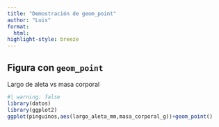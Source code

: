 ```yaml
---
title: "Demostración de geom_point"
author: "Luis"
format: 
  html:
highlight-style: breeze  
---
```


## Figura con `geom_point`

Largo de aleta vs masa corporal

```r
#| warning: false 
library(datos)
library(ggplot2)
ggplot(pinguinos,aes(largo_aleta_mm,masa_corporal_g))+geom_point()
```

